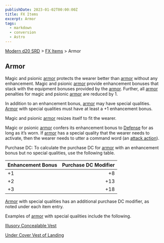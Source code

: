 ```yaml
---
publishDate: 2023-01-02T00:00:00Z
title: FX Items
excerpt: Armor
tags:
  - markdown
  - conversion
  - Astro
---
```


[Modern d20 SRD](/#modernD20) > [FX Items](modern-d20-srd-fx-items-index) > Armor

## Armor

Magic and psionic [armor](modern-d20-srd-equipment-armor-general) protects the wearer better than [armor](modern-d20-srd-equipment-armor-general) without any enhancement. Magic and psionic [armor](modern-d20-srd-equipment-armor-general) provide enhancement bonuses that stack with the equipment bonuses provided by the [armor](modern-d20-srd-equipment-armor-general). Further, all [armor](modern-d20-srd-equipment-armor-general) penalties for magic and psionic [armor](modern-d20-srd-equipment-armor-general) are reduced by 1.

In addition to an enhancement bonus, [armor](modern-d20-srd-equipment-armor-general) may have special qualities. [Armor](modern-d20-srd-equipment-armor-general) with special qualities must have at least a +1 enhancement bonus.

Magic and psionic [armor](modern-d20-srd-equipment-armor-general) resizes itself to fit the wearer.

Magic or psionic [armor](modern-d20-srd-equipment-armor-general) confers its enhancement bonus to [Defense](modern-d20-srd-combat-defense) for as long as it’s worn. If [armor](modern-d20-srd-equipment-armor-general) has a special quality that the wearer needs to activate, then the wearer needs to utter a command word (an [attack action](modern-d20-srd-combat-attack-actions)).

Purchase DC: To calculate the purchase DC for [armor](modern-d20-srd-equipment-armor-general) with an enhancement bonus but no special qualities, use the following table.

| Enhancement Bonus | Purchase DC Modifier |
| :---------------- | -------------------: |
| +1                |                   +8 |
| +2                |                  +13 |
| +3                |                  +18 |

[Armor](modern-d20-srd-equipment-armor-general) with special qualities has an additional purchase DC modifier, as noted under each item entry.

Examples of [armor](modern-d20-srd-equipment-armor-general) with special qualities include the following.

[Illusory Concealable Vest](modern-d20-srd-fx-items-illusory-concealable-vest)

[Under Cover Vest of Landing](modern-d20-srd-fx-items-undercover-vest-of-landing)
